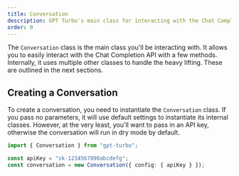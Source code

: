 ```yaml
---
title: Conversation
description: GPT Turbo's main class for interacting with the Chat Completion API
order: 0
---
```


The `Conversation` class is the main class you'll be interacting with.
It allows you to easily interact with the Chat Completion API with a few methods.
Internally, it uses multiple other classes to handle the heavy lifting.
These are outlined in the next sections.

## Creating a Conversation

To create a conversation, you need to instantiate the `Conversation` class.
If you pass no parameters, it will use default settings to instantiate its internal classes.
However, at the very least, you'll want to pass in an API key, otherwise the conversation will run in dry mode by default.

```ts
import { Conversation } from "gpt-turbo";

const apiKey = "sk-1234567890abcdefg";
const conversation = new Conversation({ config: { apiKey } });
```
